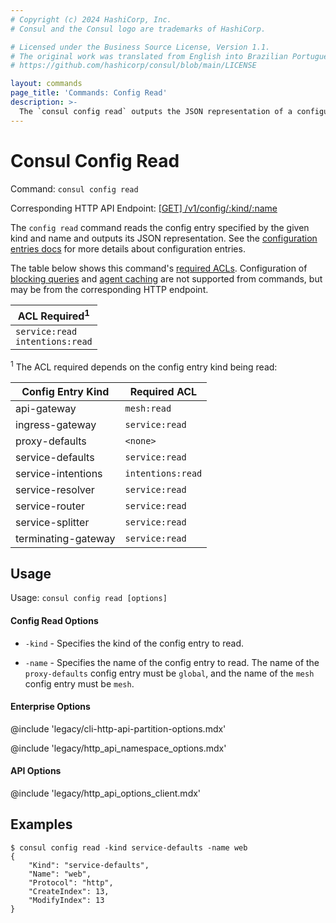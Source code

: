```yaml
---
# Copyright (c) 2024 HashiCorp, Inc.
# Consul and the Consul logo are trademarks of HashiCorp.

# Licensed under the Business Source License, Version 1.1.
# The original work was translated from English into Brazilian Portuguese.
# https://github.com/hashicorp/consul/blob/main/LICENSE

layout: commands
page_title: 'Commands: Config Read'
description: >-
  The `consul config read` outputs the JSON representation of a configuration entry identified by kind or name.
---
```


# Consul Config Read

Command: `consul config read`

Corresponding HTTP API Endpoint: [\[GET\] /v1/config/:kind/:name](/consul/api-docs/config#get-configuration)

The `config read` command reads the config entry specified by the given
kind and name and outputs its JSON representation. See the
[configuration entries docs](/consul/docs/fundamentals/config-entry) for more
details about configuration entries.

The table below shows this command's [required ACLs](/consul/api-docs/api-structure#authentication). Configuration of
[blocking queries](/consul/api-docs/features/blocking) and [agent caching](/consul/api-docs/features/caching)
are not supported from commands, but may be from the corresponding HTTP endpoint.

| ACL Required<sup>1</sup>              |
| ------------------------------------- |
| `service:read`<br />`intentions:read` |

<sup>1</sup> The ACL required depends on the config entry kind being read:

| Config Entry Kind   | Required ACL      |
| ------------------- | ----------------- |
| api-gateway         | `mesh:read`       |
| ingress-gateway     | `service:read`    |
| proxy-defaults      | `<none>`          |
| service-defaults    | `service:read`    |
| service-intentions  | `intentions:read` |
| service-resolver    | `service:read`    |
| service-router      | `service:read`    |
| service-splitter    | `service:read`    |
| terminating-gateway | `service:read`    |

## Usage

Usage: `consul config read [options]`

#### Config Read Options

- `-kind` - Specifies the kind of the config entry to read.

- `-name` - Specifies the name of the config entry to read. The name of the
  `proxy-defaults` config entry must be `global`, and the name of the `mesh`
  config entry must be `mesh`.

#### Enterprise Options

@include 'legacy/cli-http-api-partition-options.mdx'

@include 'legacy/http_api_namespace_options.mdx'

#### API Options

@include 'legacy/http_api_options_client.mdx'

## Examples

    $ consul config read -kind service-defaults -name web
    {
        "Kind": "service-defaults",
        "Name": "web",
        "Protocol": "http",
        "CreateIndex": 13,
        "ModifyIndex": 13
    }
